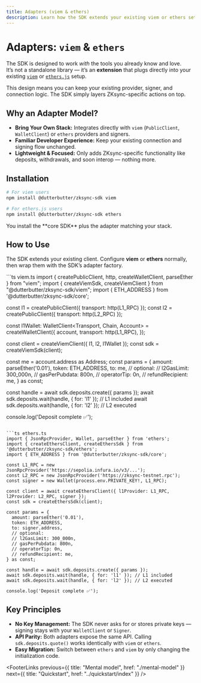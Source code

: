 ```yaml
---
title: Adapters (viem & ethers)
description: Learn how the SDK extends your existing viem or ethers setup with ZKsync-specific functionality.
---
```


# Adapters: `viem` & `ethers`

The SDK is designed to work _with_ the tools you already know and love.  
It’s not a standalone library — it’s an **extension** that plugs directly into your existing [`viem`](https://viem.sh) or [`ethers.js`](https://docs.ethers.io/) setup.

<Info>
This design means you can keep your existing provider, signer, and connection logic.  
The SDK simply layers ZKsync-specific actions on top.
</Info>

## Why an Adapter Model?

- **Bring Your Own Stack:** Integrates directly with `viem` (`PublicClient`, `WalletClient`) or `ethers` providers and signers.  
- **Familiar Developer Experience:** Keep your existing connection and signing flow unchanged.  
- **Lightweight & Focused:** Only adds ZKsync-specific functionality like deposits, withdrawals, and soon interop  — nothing more.

## Installation

```bash
# For viem users
npm install @dutterbutter/zksync-sdk viem

# For ethers.js users
npm install @dutterbutter/zksync-sdk ethers
````

<Hint>
You install the **core SDK** plus the adapter matching your stack.
</Hint>

## How to Use

The SDK extends your existing client. Configure **viem** or **ethers** normally, then wrap them with the SDK’s adapter factory.

<CodeGroup>
```ts viem.ts
import { createPublicClient, http, createWalletClient, parseEther } from "viem";
import { createViemSdk, createViemClient } from "@dutterbutter/zksync-sdk/viem";
import { ETH_ADDRESS } from '@dutterbutter/zksync-sdk/core';

const l1 = createPublicClient({ transport: http(L1_RPC) });
const l2 = createPublicClient({ transport: http(L2_RPC) });

const l1Wallet: WalletClient<Transport, Chain, Account> = createWalletClient({
    account,
    transport: http(L1_RPC),
  });

const client = createViemClient({ l1, l2, l1Wallet });
const sdk = createViemSdk(client);

const me = account.address as Address;
const params = {
  amount: parseEther('0.01'),
  token: ETH_ADDRESS,
  to: me,
  // optional:
  // l2GasLimit: 300_000n,
  // gasPerPubdata: 800n,
  // operatorTip: 0n,
  // refundRecipient: me,
} as const;

const handle = await sdk.deposits.create({ params });
await sdk.deposits.wait(handle, { for: 'l1' }); // L1 included
await sdk.deposits.wait(handle, { for: 'l2' }); // L2 executed

console.log('Deposit complete ✅');
```

```ts ethers.ts
import { JsonRpcProvider, Wallet, parseEther } from 'ethers';
import { createEthersClient, createEthersSdk } from '@dutterbutter/zksync-sdk/ethers';
import { ETH_ADDRESS } from '@dutterbutter/zksync-sdk/core';

const L1_RPC = new JsonRpcProvider('https://sepolia.infura.io/v3/...');
const L2_RPC = new JsonRpcProvider('https://zksync-testnet.rpc');
const signer = new Wallet(process.env.PRIVATE_KEY!, L1_RPC);

const client = await createEthersClient({ l1Provider: L1_RPC, l2Provider: L2_RPC, signer });
const sdk = createEthersSdk(client);

const params = {
  amount: parseEther('0.01'),
  token: ETH_ADDRESS,
  to: signer.address,
  // optional:
  // l2GasLimit: 300_000n,
  // gasPerPubdata: 800n,
  // operatorTip: 0n,
  // refundRecipient: me,
} as const;

const handle = await sdk.deposits.create({ params });
await sdk.deposits.wait(handle, { for: 'l1' }); // L1 included
await sdk.deposits.wait(handle, { for: 'l2' }); // L2 executed

console.log('Deposit complete ✅');
```
</CodeGroup>

## Key Principles

* **No Key Management:** The SDK never asks for or stores private keys — signing stays with your `WalletClient` or `Signer`.
* **API Parity:** Both adapters expose the same API. Calling `sdk.deposits.quote()` works identically with `viem` or `ethers`.
* **Easy Migration:** Switch between `ethers` and `viem` by only changing the initialization code.

<FooterLinks
previous={{ title: "Mental model", href: "./mental-model" }}
next={{ title: "Quickstart", href: "../quickstart/index" }}
/>
